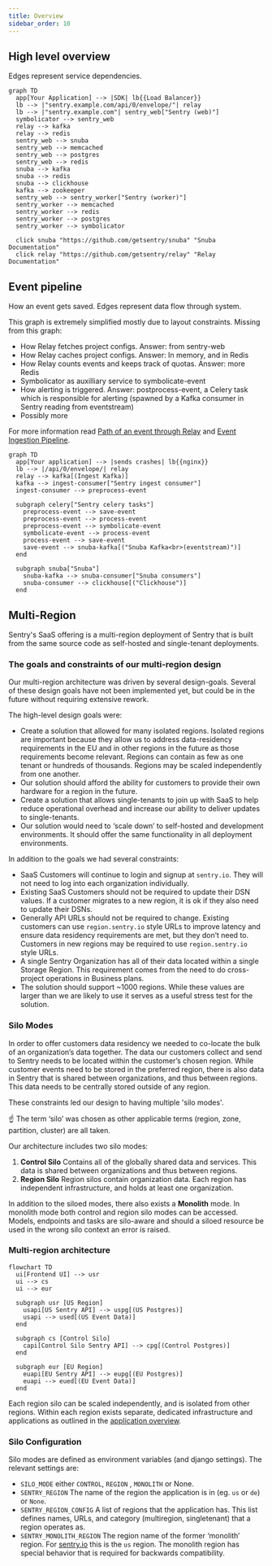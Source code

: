 ```yaml
---
title: Overview
sidebar_order: 10
---
```


## High level overview

Edges represent service dependencies.

```mermaid
graph TD
  app[Your Application] --> |SDK| lb{{Load Balancer}}
  lb --> |"sentry.example.com/api/0/envelope/"| relay
  lb --> |"sentry.example.com"| sentry_web["Sentry (web)"]
  symbolicator --> sentry_web
  relay --> kafka
  relay --> redis
  sentry_web --> snuba
  sentry_web --> memcached
  sentry_web --> postgres
  sentry_web --> redis
  snuba --> kafka
  snuba --> redis
  snuba --> clickhouse
  kafka --> zookeeper
  sentry_web --> sentry_worker["Sentry (worker)"]
  sentry_worker --> memcached
  sentry_worker --> redis
  sentry_worker --> postgres
  sentry_worker --> symbolicator

  click snuba "https://github.com/getsentry/snuba" "Snuba Documentation"
  click relay "https://github.com/getsentry/relay" "Relay Documentation"
```
## Event pipeline

How an event gets saved. Edges represent data flow through system.

This graph is extremely simplified mostly due to layout constraints. Missing from this graph:

* How Relay fetches project configs. Answer: from sentry-web
* How Relay caches project configs. Answer: In memory, and in Redis
* How Relay counts events and keeps track of quotas. Answer: more Redis
* Symbolicator as auxilliary service to symbolicate-event
* How alerting is triggered. Answer: postprocess-event, a Celery task which is responsible for alerting (spawned by a Kafka consumer in Sentry reading from eventstream)
* Possibly more

For more information read [Path of an event through Relay](https://getsentry.github.io/relay/relay_server/index.html#path-of-an-event-through-relay) and [Event Ingestion Pipeline](https://getsentry.github.io/event-ingestion-graph/).

```mermaid
graph TD
  app[Your application] --> |sends crashes| lb{{nginx}}
  lb --> |/api/0/envelope/| relay
  relay --> kafka[(Ingest Kafka)]
  kafka --> ingest-consumer["Sentry ingest consumer"]
  ingest-consumer --> preprocess-event

  subgraph celery["Sentry celery tasks"]
    preprocess-event --> save-event
    preprocess-event --> process-event
    preprocess-event --> symbolicate-event
    symbolicate-event --> process-event
    process-event --> save-event
    save-event --> snuba-kafka[("Snuba Kafka<br>(eventstream)")]
  end

  subgraph snuba["Snuba"]
    snuba-kafka --> snuba-consumer["Snuba consumers"]
    snuba-consumer --> clickhouse[("Clickhouse")]
  end
```

## Multi-Region

Sentry's SaaS offering is a multi-region deployment of Sentry that is built from the same source code as self-hosted and single-tenant deployments.

### The goals and constraints of our multi-region design

Our multi-region architecture was driven by several design-goals. Several of these design goals have not been implemented yet, but could be in the future without requiring extensive rework.

The high-level design goals were:

- Create a solution that allowed for many isolated regions. Isolated regions are important because they allow us to address data-residency requirements in the EU and in other regions in the future as those requirements become relevant. Regions can contain as few as one tenant or hundreds of thousands. Regions may be scaled independently from one another.
- Our solution should afford the ability for customers to provide their own hardware for a region in the future.
- Create a solution that allows single-tenants to join up with SaaS to help reduce operational overhead and increase our ability to deliver updates to single-tenants.
- Our solution would need to ‘scale down’ to self-hosted and development environments. It should offer the same functionality in all deployment environments.

In addition to the goals we had several constraints:

- SaaS Customers will continue to login and signup at `sentry.io`. They will not need to log into each organization individually.
- Existing SaaS Customers should not be required to update their DSN values. If a customer migrates to a new region, it is ok if they also need to update their DSNs.
- Generally API URLs should not be required to change. Existing customers can use `region.sentry.io` style URLs to improve latency and ensure data residency requirements are met, but they don’t need to. Customers in new regions may be required to use `region.sentry.io` style URLs.
- A single Sentry Organization has all of their data located within a single Storage Region. This requirement comes from the need to do cross-project operations in Business plans.
- The solution should support ~1000 regions. While these values are larger than we are likely to use it serves as a useful stress test for the solution.


### Silo Modes

In order to offer customers data residency we needed to co-locate the bulk of an organization’s data together. The data our customers collect and send to Sentry needs to be located within the customer’s chosen region. While customer events need to be stored in the preferred region, there is also data in Sentry that is shared between organizations, and thus between regions. This data needs to be centrally stored outside of any region.

These constraints led our design to having multiple 'silo modes'.

<Alert>
    ☝ The term ‘silo’ was chosen as other applicable terms (region, zone, partition, cluster) are all taken.
</Alert>

Our architecture includes two silo modes:

1. **Control Silo** Contains all of the globally shared data and services. This data is shared between organizations and thus between regions.
2. **Region Silo** Region silos contain organization data. Each region has independent infrastructure, and holds at least one organization.

In addition to the siloed modes, there also exists a **Monolith** mode. In monolith mode both control and region silo modes can be accessed. Models, endpoints and tasks are silo-aware and should a siloed resource be used in the wrong silo context an error is raised.

### Multi-region architecture

```mermaid
flowchart TD
  ui[Frontend UI] --> usr
  ui --> cs
  ui --> eur

  subgraph usr [US Region]
    usapi[US Sentry API] --> uspg[(US Postgres)]
    usapi --> used[(US Event Data)]
  end

  subgraph cs [Control Silo]
    capi[Control Silo Sentry API] --> cpg[(Control Postgres)]
  end

  subgraph eur [EU Region]
    euapi[EU Sentry API] --> eupg[(EU Postgres)]
    euapi --> eued[(EU Event Data)]
  end
```

Each region silo can be scaled independently, and is isolated from other regions. Within each region exists separate, dedicated infrastructure and applications as outlined in the [application overview](/architecture/#high-level-overview).

### Silo Configuration

Silo modes are defined as environment variables (and django settings). The relevant settings are:

- `SILO_MODE` either `CONTROL`, `REGION` , `MONOLITH` or None.
- `SENTRY_REGION` The name of the region the application is in (eg. `us` or `de`) or `None`.
- `SENTRY_REGION_CONFIG` A list of regions that the application has. This list defines names, URLs, and category (multiregion, singletenant) that a region operates as.
- `SENTRY_MONOLITH_REGION` The region name of the former ‘monolith’ region. For [sentry.io](http://sentry.io) this is the `us` region. The monolith region has special behavior that is required for backwards compatibility.
